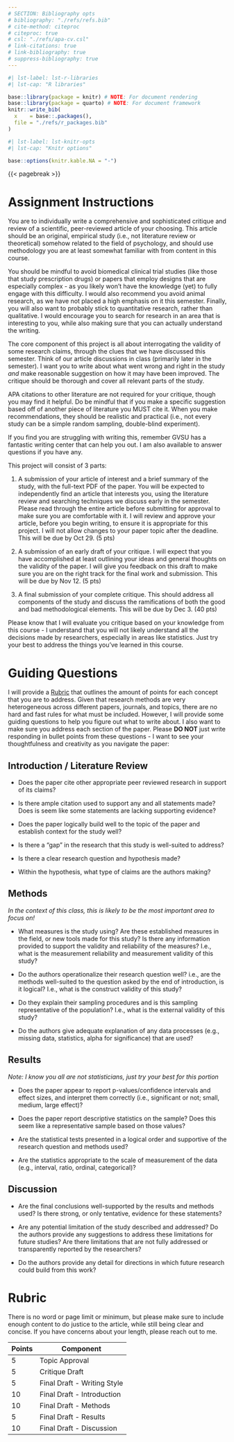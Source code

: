 ```yaml
---
# SECTION: Bibliography opts
# bibliography: "./refs/refs.bib"
# cite-method: citeproc
# citeproc: true
# csl: "./refs/apa-cv.csl"
# link-citations: true
# link-bibliography: true
# suppress-bibliography: true
---
```


<!-- NOTE: If on Nix, run ./nix/build_env.R prior to rendering -->

```r
#| lst-label: lst-r-libraries
#| lst-cap: "R libraries"

base::library(package = knitr) # NOTE: For document rendering
base::library(package = quarto) # NOTE: For document framework
knitr::write_bib(
  x    = base::.packages(),
  file = "./refs/r_packages.bib"
)
```

```r
#| lst-label: lst-knitr-opts
#| lst-cap: "Knitr options"

base::options(knitr.kable.NA = "-")
```

{{< pagebreak >}}

# Assignment Instructions

You are to individually write a comprehensive and sophisticated critique and
review of a scientific, peer-reviewed article of your choosing. This article
should be an original, empirical study (i.e., not literature review or
theoretical) somehow related to the field of psychology, and should use
methodology you are at least somewhat familiar with from content in this course.

You should be mindful to avoid biomedical clinical trial studies (like those
that study prescription drugs) or papers that employ designs that are especially
complex - as you likely won't have the knowledge (yet) to fully engage with this
difficulty. I would also recommend you avoid animal research, as we have not
placed a high emphasis on it this semester. Finally, you will also want to
probably stick to quantitative research, rather than qualitative. I would
encourage you to search for research in an area that is interesting to you,
while also making sure that you can actually understand the writing.

The core component of this project is all about interrogating the validity of
some research claims, through the clues that we have discussed this semester.
Think of our article discussions in class (primarily later in the semester). I
want you to write about what went wrong and right in the study *and* make
reasonable suggestion on how it may have been improved. The critique should be
thorough and cover all relevant parts of the study.

APA citations to other literature are not required for your critique, though you
may find it helpful. Do be mindful that if you make a specific suggestion based
off of another piece of literature you MUST cite it. When you make
recommendations, they should be realistic and practical (i.e., not every study
can be a simple random sampling, double-blind experiment).

If you find you are struggling with writing this, remember GVSU has a fantastic
writing center that can help you out. I am also available to answer questions if
you have any.

This project will consist of 3 parts:

1. A submission of your article of interest and a brief summary of the study,
   with the full-text PDF of the paper. You will be expected to independently
find an article that interests you, using the literature review and searching
techniques we discuss early in the semester. Please read through the entire
article before submitting for approval to make sure you are comfortable with it.
I will review and approve your article, before you begin writing, to ensure it
is appropriate for this project. I will not allow changes to your paper topic
after the deadline. This will be due by Oct 29. (5 pts)

2. A submission of an early draft of your critique. I will expect that you have
   accomplished at least outlining your ideas and general thoughts on the
validity of the paper. I will give you feedback on this draft to make sure you
are on the right track for the final work and submission. This will be due by
Nov 12. (5 pts)

3. A final submission of your complete critique. This should address all
   components of the study and discuss the ramifications of both the good and
bad methodological elements. This will be due by Dec 3. (40 pts)

Please know that I will evaluate you critique based on your knowledge from this
course - I understand that you will not likely understand all the decisions made
by researchers, especially in areas like statistics. Just try your best to
address the things you've learned in this course.

# Guiding Questions

I will provide a [Rubric] that outlines the amount of points for each concept
that you are to address. Given that research methods are very heterogeneous
across different papers, journals, and topics, there are no hard and fast rules
for what must be included. However, I will provide some guiding questions to
help you figure out what to write about. I also want to make sure you address
each section of the paper. Please **DO NOT** just write responding in bullet
points from these questions - I want to see your thoughtfulness and creativity
as you navigate the paper:

## Introduction / Literature Review

- Does the paper cite other appropriate peer reviewed research in support of its
claims?

- Is there ample citation used to support any and all statements made? Does is
seem like some statements are lacking supporting evidence?

- Does the paper logically build well to the topic of the paper and establish
context for the study well?

- Is there a "gap" in the research that this study is well-suited to address?

- Is there a clear research question and hypothesis made?

- Within the hypothesis, what type of claims are the authors making?

## Methods

*In the context of this class, this is likely to be the most important area to
focus on!*

- What measures is the study using? Are these established measures in the field,
or new tools made for this study? Is there any information provided to support
the validity and reliability of the measures? I.e., what is the measurement
reliability and measurement validity of this study?

- Do the authors operationalize their research question well? i.e., are the
methods well-suited to the question asked by the end of introduction, is it
logical? I.e., what is the construct validity of this study?

- Do they explain their sampling procedures and is this sampling representative
of the population? I.e., what is the external validity of this study?

- Do the authors give adequate explanation of any data processes (e.g., missing
data, statistics, alpha for significance) that are used?

## Results

*Note: I know you all are not statisticians, just try your best for this
portion*

- Does the paper appear to report p-values/confidence intervals and effect
sizes, and interpret them correctly (i.e., significant or not; small, medium,
large effect)?

- Does the paper report descriptive statistics on the sample? Does this seem
like a representative sample based on those values?

- Are the statistical tests presented in a logical order and supportive of the
research question and methods used?

- Are the statistics appropriate to the scale of measurement of the data (e.g.,
interval, ratio, ordinal, categorical)?

## Discussion

- Are the final conclusions well-supported by the results and methods used? Is
there strong, or only tentative, evidence for these statements?

- Are any potential limitation of the study described and addressed? Do the
authors provide any suggestions to address these limitations for future studies?
Are there limitations that are not fully addressed or transparently reported by
the researchers?

- Do the authors provide any detail for directions in which future research
could build from this work?

# Rubric

There is no word or page limit or minimum, but please make sure to include
enough content to do justice to the article, while still being clear and
concise. If you have concerns about your length, please reach out to me.

| Points | Component                    |
| ------ | ---------------------------- |
| 5      | Topic Approval               |
| 5      | Critique Draft               |
| 5      | Final Draft - Writing Style  |
| 10     | Final Draft - Introduction   |
| 10     | Final Draft - Methods        |
| 5      | Final Draft - Results        |
| 10     | Final Draft - Discussion     |
